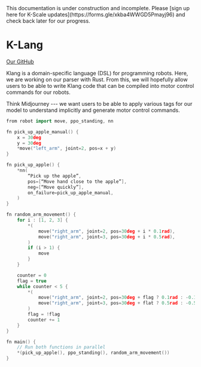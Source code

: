 
<Callout type="warning" emoji="⚠️">
This documentation is under construction and incomplete. Please [sign up here for K-Scale updates](https://forms.gle/xkba4WWGD5Pmayj96) and check back later for our progress.
</Callout>


# K-Lang

[Our GitHub](https://github.com/kscalelabs/klang)

Klang is a domain-specific language (DSL) for programming robots. Here, we are working on our parser with Rust. From this, we will hopefully allow users to be able to write Klang code that can be compiled into motor control commands for our robots.

Think Midjourney --- we want users to be able to apply various tags for our model to understand implicitly and generate motor control commands. 

```cpp filename=pick_up_apple.k showLineNumbers
from robot import move, ppo_standing, nn

fn pick_up_apple_manual() {
    x = 30deg
    y = 30deg
    *move("left_arm", joint=2, pos=x + y)
}

fn pick_up_apple() {
    *nn(
        “Pick up the apple”,
        pos=[“Move hand close to the apple”],
        neg=[“Move quickly”],
        on_failure=pick_up_apple_manual,
    )
}

fn random_arm_movement() {
    for i : [1, 2, 3] {
        *(
            move("right_arm", joint=2, pos=30deg + i * 0.1rad),
            move("right_arm", joint=3, pos=30deg + i * 0.5rad),
        )
        if (i > 1) {
            move
        }
    }

    counter = 0
    flag = true
    while counter < 5 {
        *(
            move("right_arm", joint=2, pos=30deg + flag ? 0.1rad : -0.1rad),
            move("right_arm", joint=3, pos=30deg + flat ? 0.5rad : -0.5rad),
        )
        flag = !flag
        counter += 1
    }
}

fn main() {
    // Run both functions in parallel
    *(pick_up_apple(), ppo_standing(), random_arm_movement())
}

```
